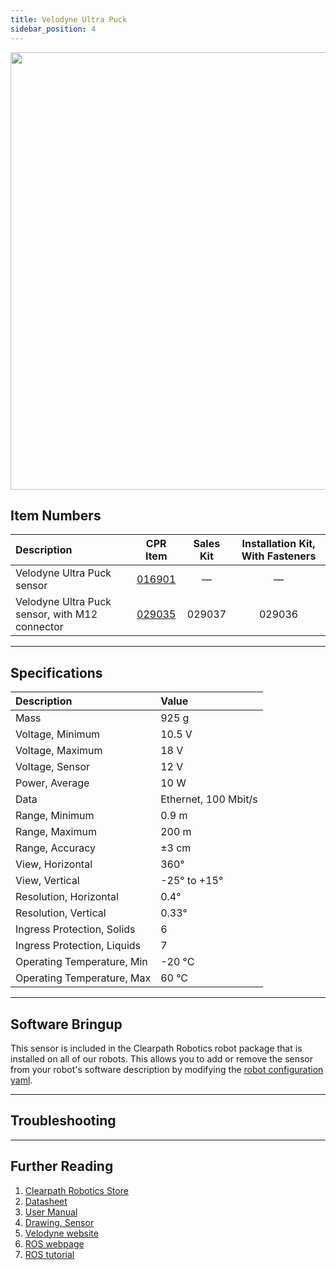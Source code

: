 ```yaml
---
title: Velodyne Ultra Puck
sidebar_position: 4
---
```



<center>
  <img
    src="/img/sensor_images/sensor_velodyne_ultra_puck_1.jpg"
    width="700"
  />
</center>

## Item Numbers

| Description                                    |                         CPR Item                         | Sales Kit | Installation Kit, With Fasteners |
| :--------------------------------------------- | :------------------------------------------------------: | :-------: | :------------------------------: |
| Velodyne Ultra Puck sensor                     | [016901](/assets/pdf/clearpath_robotics_029035-TDS1.pdf) |     —     |                —                 |
| Velodyne Ultra Puck sensor, with M12 connector | [029035](/assets/pdf/clearpath_robotics_029035-TDS1.pdf) |  029037   |              029036              |

---

## Specifications

| Description                 | Value                |
| :-------------------------- | :------------------- |
| Mass                        | 925 g                |
| Voltage, Minimum            | 10.5 V               |
| Voltage, Maximum            | 18 V                 |
| Voltage, Sensor             | 12 V                 |
| Power, Average              | 10 W                 |
| Data                        | Ethernet, 100 Mbit/s |
| Range, Minimum              | 0.9 m                |
| Range, Maximum              | 200 m                |
| Range, Accuracy             | ±3 cm                |
| View, Horizontal            | 360°                 |
| View, Vertical              | -25° to +15°         |
| Resolution, Horizontal      | 0.4°                 |
| Resolution, Vertical        | 0.33°                |
| Ingress Protection, Solids  | 6                    |
| Ingress Protection, Liquids | 7                    |
| Operating Temperature, Min  | -20 °C               |
| Operating Temperature, Max  | 60 °C                |

---

## Software Bringup
<YAML/>

This sensor is included in the Clearpath Robotics robot package that is installed on all of our robots.
This allows you to add or remove the sensor from your robot's software description by modifying the [robot configuration yaml](../../../../ros/config/yaml/sensors.mdx).

---

## Troubleshooting

<Support />

---

## Further Reading

1.  [Clearpath Robotics Store](https://store.clearpathrobotics.com/collections/3d-lidar/products/ultra-puck)
2.  [Datasheet](/assets/pdf/clearpath_robotics_029035-TDS1.pdf)
3.  [User Manual](/assets/pdf/clearpath_robotics_029035-TDS2.pdf)
4.  [Drawing, Sensor](/assets/pdf/clearpath_robotics_029035-TDS3.pdf)
5.  [Velodyne website](https://velodynelidar.com/products/ultra-puck/)
6.  [ROS webpage](http://wiki.ros.org/velodyne)
7.  [ROS tutorial](http://wiki.ros.org/velodyne/Tutorials/Getting%20Started%20with%20the%20Velodyne%20VLP16)
